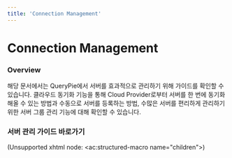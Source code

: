 ```yaml
---
title: 'Connection Management'
---
```


# Connection Management

### Overview

해당 문서에서는 QueryPie에서 서버를 효과적으로 관리하기 위해 가이드를 확인할 수 있습니다. 클라우드 동기화 기능을 통해 Cloud Provider로부터 서버를 한 번에 동기화 해올 수 있는 방법과 수동으로 서버를 등록하는 방법, 수많은 서버를 편리하게 관리하기 위한 서버 그룹 관리 기능에 대해 확인할 수 있습니다.


### 서버 관리 가이드 바로가기

(Unsupported xhtml node: &lt;ac:structured-macro name="children"&gt;)


